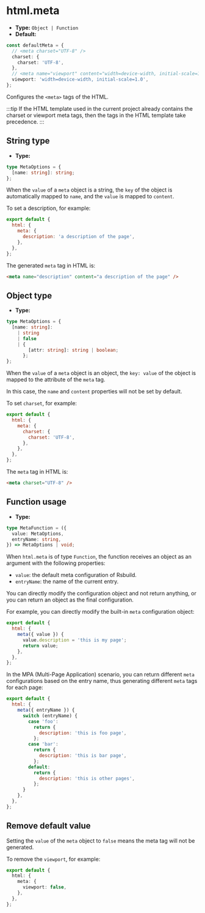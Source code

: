 # html.meta

- **Type:** `Object | Function`
- **Default:**

```ts
const defaultMeta = {
  // <meta charset="UTF-8" />
  charset: {
    charset: 'UTF-8',
  },
  // <meta name="viewport" content="width=device-width, initial-scale=1.0" />
  viewport: 'width=device-width, initial-scale=1.0',
};
```

Configures the `<meta>` tags of the HTML.

:::tip
If the HTML template used in the current project already contains the charset or viewport meta tags, then the tags in the HTML template take precedence.
:::

## String type

- **Type:**

```ts
type MetaOptions = {
  [name: string]: string;
};
```

When the `value` of a `meta` object is a string, the `key` of the object is automatically mapped to `name`, and the `value` is mapped to `content`.

To set a description, for example:

```js
export default {
  html: {
    meta: {
      description: 'a description of the page',
    },
  },
};
```

The generated `meta` tag in HTML is:

```html
<meta name="description" content="a description of the page" />
```

## Object type

- **Type:**

```ts
type MetaOptions = {
  [name: string]:
    | string
    | false
    | {
        [attr: string]: string | boolean;
      };
};
```

When the `value` of a `meta` object is an object, the `key: value` of the object is mapped to the attribute of the `meta` tag.

In this case, the `name` and `content` properties will not be set by default.

To set `charset`, for example:

```js
export default {
  html: {
    meta: {
      charset: {
        charset: 'UTF-8',
      },
    },
  },
};
```

The `meta` tag in HTML is:

```html
<meta charset="UTF-8" />
```

## Function usage

- **Type:**

```ts
type MetaFunction = ({
  value: MetaOptions,
  entryName: string,
}) => MetaOptions | void;
```

When `html.meta` is of type `Function`, the function receives an object as an argument with the following properties:

- `value`: the default meta configuration of Rsbuild.
- `entryName`: the name of the current entry.

You can directly modify the configuration object and not return anything, or you can return an object as the final configuration.

For example, you can directly modify the built-in `meta` configuration object:

```js
export default {
  html: {
    meta({ value }) {
      value.description = 'this is my page';
      return value;
    },
  },
};
```

In the MPA (Multi-Page Application) scenario, you can return different `meta` configurations based on the entry name, thus generating different `meta` tags for each page:

```js
export default {
  html: {
    meta({ entryName }) {
      switch (entryName) {
        case 'foo':
          return {
            description: 'this is foo page',
          };
        case 'bar':
          return {
            description: 'this is bar page',
          };
        default:
          return {
            description: 'this is other pages',
          };
      }
    },
  },
};
```

## Remove default value

Setting the `value` of the `meta` object to `false` means the meta tag will not be generated.

To remove the `viewport`, for example:

```ts
export default {
  html: {
    meta: {
      viewport: false,
    },
  },
};
```
